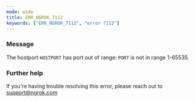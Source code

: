 ```yaml
---
mode: wide
title: ERR_NGROK_7112
keywords: ["ERR_NGROK_7112", "error 7112"]
---
```


### Message

The hostport `HOSTPORT` has port out of range: `PORT` is not in range 1-65535.

### Further help

If you're having trouble resolving this error, please reach out to [support@ngrok.com](mailto:support@ngrok.com?subject=Help%20with%20ERR_NGROK_7112)
